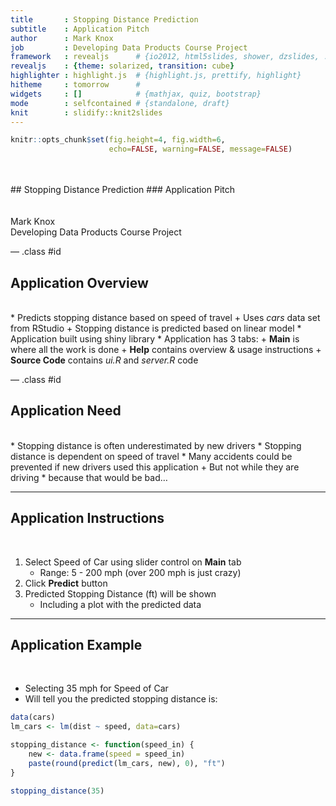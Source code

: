 ```yaml
---
title       : Stopping Distance Prediction
subtitle    : Application Pitch
author      : Mark Knox
job         : Developing Data Products Course Project
framework   : revealjs      # {io2012, html5slides, shower, dzslides, ...}
revealjs    : {theme: solarized, transition: cube}
highlighter : highlight.js  # {highlight.js, prettify, highlight}
hitheme     : tomorrow      # 
widgets     : []            # {mathjax, quiz, bootstrap}
mode        : selfcontained # {standalone, draft}
knit        : slidify::knit2slides
---
```

```r
knitr::opts_chunk$set(fig.height=4, fig.width=6,
                      echo=FALSE, warning=FALSE, message=FALSE)
```

<br><br>
## Stopping Distance Prediction
### Application Pitch
<br><br><br>
Mark Knox   
Developing Data Products Course Project

--- .class #id

## Application Overview
<br>
* Predicts stopping distance based on speed of travel
    + Uses *cars* data set from RStudio
    + Stopping distance is predicted based on linear model
* Application built using shiny library
* Application has 3 tabs:
    + **Main** is where all the work is done
    + **Help** contains overview & usage instructions
    + **Source Code** contains *ui.R* and *server.R* code

--- .class #id 

## Application Need
<br>
* Stopping distance is often underestimated by new drivers
* Stopping distance is dependent on speed of travel
* Many accidents could be prevented if new drivers used this application
    + But not while they are driving
        * because that would be bad...

---

## Application Instructions
<br>

1. Select Speed of Car using slider control on **Main** tab
    + Range: 5 - 200 mph (over 200 mph is just crazy)
2. Click **Predict** button
3. Predicted Stopping Distance (ft) will be shown
    + Including a plot with the predicted data

---

## Application Example
<br>

* Selecting 35 mph for Speed of Car
* Will tell you the predicted stopping distance is:
```r
data(cars)
lm_cars <- lm(dist ~ speed, data=cars)

stopping_distance <- function(speed_in) {
    new <- data.frame(speed = speed_in)
    paste(round(predict(lm_cars, new), 0), "ft")
}

stopping_distance(35)
```
